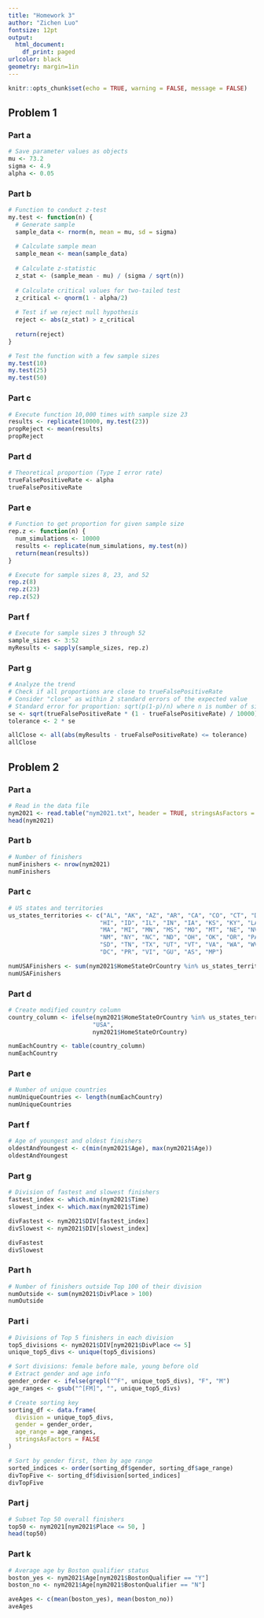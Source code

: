 ```yaml
---
title: "Homework 3"
author: "Zichen Luo"
fontsize: 12pt
output:
  html_document:
    df_print: paged
urlcolor: black
geometry: margin=1in
---
```


```r
knitr::opts_chunk$set(echo = TRUE, warning = FALSE, message = FALSE)
```

## Problem 1

### Part a
```r
# Save parameter values as objects
mu <- 73.2
sigma <- 4.9
alpha <- 0.05
```

### Part b
```r
# Function to conduct z-test
my.test <- function(n) {
  # Generate sample
  sample_data <- rnorm(n, mean = mu, sd = sigma)
  
  # Calculate sample mean
  sample_mean <- mean(sample_data)
  
  # Calculate z-statistic
  z_stat <- (sample_mean - mu) / (sigma / sqrt(n))
  
  # Calculate critical values for two-tailed test
  z_critical <- qnorm(1 - alpha/2)
  
  # Test if we reject null hypothesis
  reject <- abs(z_stat) > z_critical
  
  return(reject)
}

# Test the function with a few sample sizes
my.test(10)
my.test(25)
my.test(50)
```

### Part c
```r
# Execute function 10,000 times with sample size 23
results <- replicate(10000, my.test(23))
propReject <- mean(results)
propReject
```

### Part d
```r
# Theoretical proportion (Type I error rate)
trueFalsePositiveRate <- alpha
trueFalsePositiveRate
```

### Part e
```r
# Function to get proportion for given sample size
rep.z <- function(n) {
  num_simulations <- 10000
  results <- replicate(num_simulations, my.test(n))
  return(mean(results))
}

# Execute for sample sizes 8, 23, and 52
rep.z(8)
rep.z(23)
rep.z(52)
```

### Part f
```r
# Execute for sample sizes 3 through 52
sample_sizes <- 3:52
myResults <- sapply(sample_sizes, rep.z)
```

### Part g
```r
# Analyze the trend
# Check if all proportions are close to trueFalsePositiveRate
# Consider "close" as within 2 standard errors of the expected value
# Standard error for proportion: sqrt(p(1-p)/n) where n is number of simulations
se <- sqrt(trueFalsePositiveRate * (1 - trueFalsePositiveRate) / 10000)
tolerance <- 2 * se

allClose <- all(abs(myResults - trueFalsePositiveRate) <= tolerance)
allClose
```

## Problem 2

### Part a
```r
# Read in the data file
nym2021 <- read.table("nym2021.txt", header = TRUE, stringsAsFactors = FALSE)
head(nym2021)
```

### Part b
```r
# Number of finishers
numFinishers <- nrow(nym2021)
numFinishers
```

### Part c
```r
# US states and territories
us_states_territories <- c("AL", "AK", "AZ", "AR", "CA", "CO", "CT", "DE", "FL", "GA", 
                          "HI", "ID", "IL", "IN", "IA", "KS", "KY", "LA", "ME", "MD", 
                          "MA", "MI", "MN", "MS", "MO", "MT", "NE", "NV", "NH", "NJ", 
                          "NM", "NY", "NC", "ND", "OH", "OK", "OR", "PA", "RI", "SC", 
                          "SD", "TN", "TX", "UT", "VT", "VA", "WA", "WV", "WI", "WY", 
                          "DC", "PR", "VI", "GU", "AS", "MP")

numUSAFinishers <- sum(nym2021$HomeStateOrCountry %in% us_states_territories)
numUSAFinishers
```

### Part d
```r
# Create modified country column
country_column <- ifelse(nym2021$HomeStateOrCountry %in% us_states_territories, 
                        "USA", 
                        nym2021$HomeStateOrCountry)

numEachCountry <- table(country_column)
numEachCountry
```

### Part e
```r
# Number of unique countries
numUniqueCountries <- length(numEachCountry)
numUniqueCountries
```

### Part f
```r
# Age of youngest and oldest finishers
oldestAndYoungest <- c(min(nym2021$Age), max(nym2021$Age))
oldestAndYoungest
```

### Part g
```r
# Division of fastest and slowest finishers
fastest_index <- which.min(nym2021$Time)
slowest_index <- which.max(nym2021$Time)

divFastest <- nym2021$DIV[fastest_index]
divSlowest <- nym2021$DIV[slowest_index]

divFastest
divSlowest
```

### Part h
```r
# Number of finishers outside Top 100 of their division
numOutside <- sum(nym2021$DivPlace > 100)
numOutside
```

### Part i
```r
# Divisions of Top 5 finishers in each division
top5_divisions <- nym2021$DIV[nym2021$DivPlace <= 5]
unique_top5_divs <- unique(top5_divisions)

# Sort divisions: female before male, young before old
# Extract gender and age info
gender_order <- ifelse(grepl("^F", unique_top5_divs), "F", "M")
age_ranges <- gsub("^[FM]", "", unique_top5_divs)

# Create sorting key
sorting_df <- data.frame(
  division = unique_top5_divs,
  gender = gender_order,
  age_range = age_ranges,
  stringsAsFactors = FALSE
)

# Sort by gender first, then by age range
sorted_indices <- order(sorting_df$gender, sorting_df$age_range)
divTopFive <- sorting_df$division[sorted_indices]
divTopFive
```

### Part j
```r
# Subset Top 50 overall finishers
top50 <- nym2021[nym2021$Place <= 50, ]
head(top50)
```

### Part k
```r
# Average age by Boston qualifier status
boston_yes <- nym2021$Age[nym2021$BostonQualifier == "Y"]
boston_no <- nym2021$Age[nym2021$BostonQualifier == "N"]

aveAges <- c(mean(boston_yes), mean(boston_no))
aveAges
```
